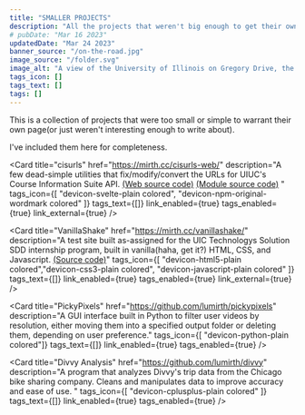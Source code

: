 ```yaml
---
title: "SMALLER PROJECTS"
description: "All the projects that weren't big enough to get their own page. Fixing the UIUC course API, a website built in vanilla HTML/CSS/JS, and a few other odds and ends."
# pubDate: "Mar 16 2023"
updatedDate: "Mar 24 2023"
banner_source: "/on-the-road.jpg"
image_source: "/folder.svg"
image_alt: "A view of the University of Illinois on Gregory Drive, the camera is on the ground. No people or cars are seen. Brick buildings. It's almost sunset."
tags_icon: []
tags_text: []
tags: []
---
```




This is a collection of projects that were too small or simple to warrant their own page(or just weren't interesting enough to write about). 

I've included them here for completeness.
<br/>

<Card 
    title="cisurls"
    href="https://mirth.cc/cisurls-web/"
    description="A few dead-simple utilities that fix/modify/convert the URLs for UIUC's Course Information Suite API. [(Web source code)](https://github.com/lumirth/cisurls-web) [(Module source code)](https://github.com/lumirth/cisurls) "
    tags_icon={[ "devicon-svelte-plain colored", "devicon-npm-original-wordmark colored" ]}
    tags_text={[]}
    link_enabled={true}
    tags_enabled={true}
    link_external={true}
/>

<Card 
    title="VanillaShake"
    href="https://mirth.cc/vanillashake/"
    description="A test site built as-assigned for the UIC Technologys Solution SDD internship program, built in vanilla(haha, get it?) HTML, CSS, and Javascript. [(Source code)](https://github.com/lumirth/vanillashake)"
    tags_icon={[ "devicon-html5-plain colored","devicon-css3-plain colored", "devicon-javascript-plain colored" ]}
    tags_text={[]}
    link_enabled={true}
    tags_enabled={true}
    link_external={true}
/>

<Card 
    title="PickyPixels"
    href="https://github.com/lumirth/pickypixels"
    description="A GUI interface built in Python to filter user videos by resolution, either moving them into a specified output folder or deleting them, depending on user preference."
    tags_icon={[ "devicon-python-plain colored"]}
    tags_text={[]}
    link_enabled={true}
    tags_enabled={true}
/>

<Card 
    title="Divvy Analysis"
    href="https://github.com/lumirth/divvy"
    description="A program that analyzes Divvy's trip data from the Chicago bike sharing company. Cleans and manipulates data to improve accuracy and ease of use. "
    tags_icon={[ "devicon-cplusplus-plain colored" ]}
    tags_text={[]}
    link_enabled={true}
    tags_enabled={true}
/>